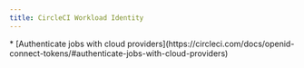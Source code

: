 ```yaml
---
title: CircleCI Workload Identity
---
```


<Card icon="document" title="Offical documentation">
* [Authenticate jobs with cloud providers](https://circleci.com/docs/openid-connect-tokens/#authenticate-jobs-with-cloud-providers)
</Card>
